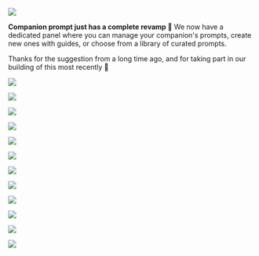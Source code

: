
![](https://res.cloudinary.com/dltbv060k/image/upload/v1744446182/30-1_fbtzxo.png)

**Companion prompt just has a complete revamp 💫**
We now have a dedicated panel where you can manage your companion's prompts,
create new ones with guides, or choose from a library of curated prompts.

Thanks <ReleaseUser name="hai" /> for the suggestion from a long time ago,
and <ReleaseUser name="huy" />
for taking part in our building of this most recently 🙇

![](https://res.cloudinary.com/dltbv060k/image/upload/v1744446182/30-2_nwclgw.png)

![](https://res.cloudinary.com/dltbv060k/image/upload/v1744446182/30-3_mn8yiq.png)

![](https://res.cloudinary.com/dltbv060k/image/upload/v1744446182/30-4_lqklu0.png)

![](https://res.cloudinary.com/dltbv060k/image/upload/v1744446182/30-5_snd5u1.png)

<ReleaseBuild>

![](https://res.cloudinary.com/dltbv060k/image/upload/v1744446727/29-1_cqcxmb.png)

![](https://res.cloudinary.com/dltbv060k/image/upload/v1744446727/29-2_wql7cv.png)

![](https://res.cloudinary.com/dltbv060k/image/upload/v1744446727/29-3_jgiguf.png)

![](https://res.cloudinary.com/dltbv060k/image/upload/v1744446729/29-4_kqzwte.png)

![](https://res.cloudinary.com/dltbv060k/image/upload/v1744446939/30-1_xb8kkh.png)

![](https://res.cloudinary.com/dltbv060k/image/upload/v1744446939/30-2_zm4iyr.png)

![](https://res.cloudinary.com/dltbv060k/image/upload/v1744446939/30-3_pbkvl3.png)

![](https://res.cloudinary.com/dltbv060k/image/upload/v1744446941/30-4_ujxezf.png)
</ReleaseBuild>
